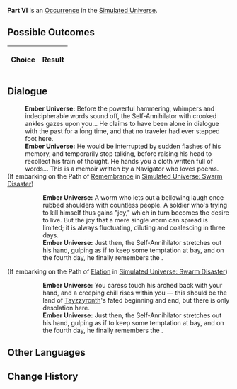{{Simulated Universe Event Infobox
|title         = Part VI
|image         = 5.png
|type          =
|domains_su    = 
|domains_ext   = 
|domains_swarm = 
|domains_gng   = 
|requirements  =
|prev          = 
|next          = 
|indexRewards  =
|characters    = Tayzzyronth
}}
'''Part VI''' is an [[Simulated Universe/Occurrence|Occurrence]] in the [[Simulated Universe]].

==Possible Outcomes==
{| class="article-table"
!Choice
!Result

|}

<!--
==Gameplay Notes==

-->
==Dialogue==
{{Dialogue Start}}
:'''Ember Universe:''' Before the powerful hammering, whimpers and indecipherable words sound off, the Self-Annihilator with crooked ankles gazes upon you... He claims to have been alone in dialogue with the past for a long time, and that no traveler had ever stepped foot here.
:'''Ember Universe:''' He would be interrupted by sudden flashes of his memory, and temporarily stop talking, before raising his head to recollect his train of thought. He hands you a cloth written full of words... This is a memoir written by a Navigator who loves poems.
;(If embarking on the Path of [[Simulated Universe/Paths#Remembrance|Remembrance]] in [[Simulated Universe: Swarm Disaster]])
:{{SU Special Dialogue|Remembrance|Put the fragments back together.|You keep feeling a sense of familiarity with this... Have you done something like this before?}}
::'''Ember Universe:''' A worm who lets out a bellowing laugh once rubbed shoulders with countless people. A soldier who's trying to kill himself thus gains "joy," which in turn becomes the desire to live. But the joy that a mere single worm can spread is limited; it is always fluctuating, diluting and coalescing in three days.
::'''Ember Universe:''' Just then, the Self-Annihilator stretches out his hand, gulping as if to keep some temptation at bay, and on the fourth day, he finally remembers the {{Color|Keyword|annihilation of self}}.
;(If embarking on the Path of [[Simulated Universe/Paths#Elation|Elation]] in [[Simulated Universe: Swarm Disaster]])
:{{SU Special Dialogue|Elation|Calm down the Self-Annihilator first.|You keep feeling a sense of familiarity with this... Have you done something like this before?}}
::'''Ember Universe:''' You caress touch his arched back with your hand, and a creeping chill rises within you &mdash; this should be the land of [[Tayzzyronth]]'s fated beginning and end, but there is only desolation here.
::'''Ember Universe:''' Just then, the Self-Annihilator stretches out his hand, gulping as if to keep some temptation at bay, and on the fourth day, he finally remembers the {{Color|Keyword|annihilation of self}}.
{{Dialogue End}}

==Other Languages==
{{Other Languages
|en   = Part VI
|zhs  = 其六
|zht  = 其六
|ja   = その6
|ko   = VI
|es   = Parte VI
|fr   = Partie VI
|ru   = VI
|th   = ตอน 6
|vi   = Phần 6
|de   = Teil 6
|id   = Bagian VI
|pt   = Parte VI
}}

==Change History==
{{Change History|<!--unknown-->}}
